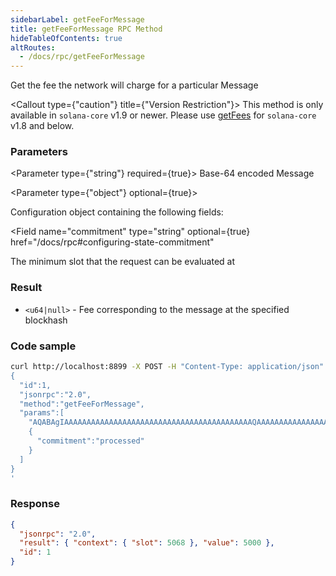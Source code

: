 ```yaml
---
sidebarLabel: getFeeForMessage
title: getFeeForMessage RPC Method
hideTableOfContents: true
altRoutes:
  - /docs/rpc/getFeeForMessage
---
```


Get the fee the network will charge for a particular Message

<Callout type={"caution"} title={"Version Restriction"}>
  This method is only available in `solana-core` v1.9 or newer. Please use
  [getFees](/docs/rpc/http/getFees) for `solana-core` v1.8 and below.
</Callout>

<DocSideBySide>

<DocLeftSide>

### Parameters

<Parameter type={"string"} required={true}>
  Base-64 encoded Message
</Parameter>

<Parameter type={"object"} optional={true}>

Configuration object containing the following fields:

<Field
  name="commitment"
  type="string"
  optional={true}
  href="/docs/rpc#configuring-state-commitment"
></Field>

<Field name="minContextSlot" type="number" optional={true}>
  The minimum slot that the request can be evaluated at
</Field>

</Parameter>

### Result

- `<u64|null>` - Fee corresponding to the message at the specified blockhash

</DocLeftSide>

<DocRightSide>

### Code sample

```bash
curl http://localhost:8899 -X POST -H "Content-Type: application/json" -d '
{
  "id":1,
  "jsonrpc":"2.0",
  "method":"getFeeForMessage",
  "params":[
    "AQABAgIAAAAAAAAAAAAAAAAAAAAAAAAAAAAAAAAAAAAAAAAAAQAAAAAAAAAAAAAAAAAAAAAAAAAAAAAAAAAAAAAAAAAAAAAAAAAAAAAAAAAAAAAAAAAAAAAAAAAAAAAAAAAAAAEBAQAA",
    {
      "commitment":"processed"
    }
  ]
}
'
```

### Response

```json
{
  "jsonrpc": "2.0",
  "result": { "context": { "slot": 5068 }, "value": 5000 },
  "id": 1
}
```

</DocRightSide>
</DocSideBySide>

